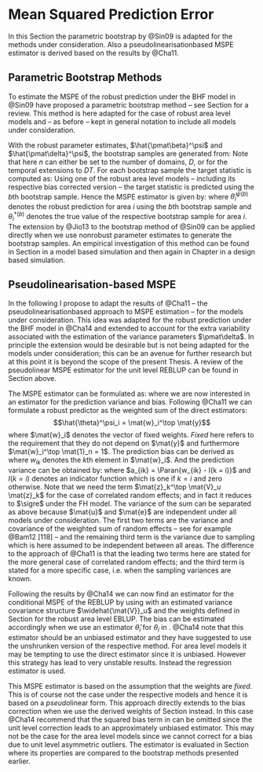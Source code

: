 # Mean Squared Prediction Error
\label{sec:theory_rfh_mse}

In this Section the parametric bootstrap by @Sin09 is adapted for the methods 
under consideration. Also a pseudolinearisation\hyp{}based MSPE estimator
is derived based on the results by @Cha11.

## Parametric Bootstrap Methods
\label{sec:rfh_mse_boot}

To estimate the MSPE of the robust prediction under the BHF model in 
\eq{eq:reblupbhf} @Sin09 have proposed a parametric bootstrap method -- see 
Section \ref{sec:theory_sae_robust_bootstrap} for a review. This method is here 
adapted for the case of robust area level models and -- as before -- kept in
general notation to include all models under consideration.

With the robust parameter estimates, $\hat{\pmat\beta}^\psi$ and
$\hat{\pmat\delta}^\psi$, the bootstrap samples are generated from:
\empty{
\begin{align*}
\mat{y}^* & = \mat{X}\hat{\pmat\beta}^\psi + \mat{Z}\mat{u}^* + \mat{e}^* \\
\mat{u}^* & \sim \Distr{N}(\mat{0}_n, \mat{V}_u(\hat{\pmat\delta}^\psi)) \\
\mat{e}^* & \sim \Distr{N}(\mat{0}_n, \mat{V}_e).
\end{align*}
}Note that here $n$ can either be set to the number of domains, $D$, or for the
temporal extensions to $DT$. For each bootstrap sample the target statistic is
computed as:
\empty{
\begin{align*}
\pmat\theta^{*(b)} = \mat{X}\hat{\pmat\beta}^\psi + \mat{Z}\mat{u}^{*(b)}.
\end{align*}
}Using one of the robust area level models -- including its respective bias
corrected version -- the target statistic is predicted using the $b$th bootstrap
sample. Hence the MSPE estimator is given by:
\empty{
\begin{align*}
\widehat{MSPE}\Paran{\hat{\theta}^\psi_i} = \sum_{b = 1}^B \Paran{\hat{\theta}_i^{\psi (b)} - \theta_i^{*(b)}}^2
\end{align*}
}where $\hat{\theta}_i^{\psi (b)}$ denotes the robust prediction for area $i$ 
using the $b$th bootstrap sample and $\theta_i^{*(b)}$ denotes the true value of
the respective bootstrap sample for area $i$. The extension by @Jio13 to the 
bootstrap method of @Sin09 can be applied directly when we use non\hyp{}robust 
parameter estimates to generate the bootstrap samples. An empirical 
investigation of this method can be found in Section \ref{sec:results_mse} in a 
model based simulation and then again in Chapter \ref{chap:results_design_based}
in a design based simulation.


## Pseudolinearisation-based MSPE
\label{sec:rfh_mse_pseudo_linear}

In the following I propose to adapt the results of @Cha11 -- the 
pseudolinearisation\hyp{}based approach to MSPE estimation -- for the models 
under consideration. This idea was adapted for the robust prediction under the
BHF model in @Cha14 and extended to account for the extra variability
associated with the estimation of the variance parameters $\pmat\delta$. In
principle the extension would be desirable but is not being adapted for the
models under consideration; this can be an avenue for further research but at
this point it is beyond the scope of the present Thesis. A review of the
pseudolinear MSPE estimator for the unit level REBLUP can be found in Section
\ref{sec:theory_sae_robust_mspe} above.

The MSPE estimator can be formulated as:
\empty{
\begin{align}
\widehat{MSPE}\Paran{\hat{\theta}^\psi_i} = 
  \widehat{\Exp{V}}\Paran{\hat{\theta}^\psi_i - \theta_i} + 
  \widehat{\Exp{B}}\Paran{\hat{\theta}^\psi_i}^2 \label{eq:rfh_cct}
\end{align}
}where we are now interested in an estimator for the prediction variance and 
bias. Following @Cha11 we can formulate a robust predictor as the weighted sum
of the direct estimators:
$$\hat{\theta}^\psi_i = \mat{w}_i^\top \mat{y}$$ 
where $\mat{w}_i$ denotes the vector of fixed weights. *Fixed* here refers to
the requirement that they do not depend on $\mat{y}$ and furthermore
$\mat{w}_i^\top \mat{1}_n = 1$. The prediction bias can be derived as 
\empty{
\begin{align}
\Exp{E}(\hat{\theta}^\psi_i - \theta_i) 
  = & \sum_{k = 1}^n w_{ik} \Exp{E}(y_k) - \theta_i \nonumber\\
  = & \sum_{k = 1}^n w_{ik} \theta_k - \theta_i \label{eq:prediction_bias}
\end{align}
}where $w_{ik}$ denotes the $k$th element in $\mat{w}_i$. And the prediction
variance can be obtained by:
\empty{
\begin{align}
\Exp{V}\Paran{\hat{\theta}_i - \theta_i}
  = & \Exp{V}\Paran{\sum_{k = 1}^n w_{ik} y_k - (\mat{x}_i^\top\pmat\beta + \mat{z}_i^\top\mat{u})} \nonumber\\
  = & \Exp{V}\Paran{\sum_{k = 1}^n w_{ik} (\mat{z}_k^\top\mat{u} + e_k) - \mat{z}_i^\top\mat{u}} \nonumber\\
  = & \Exp{V}\Paran{\sum_{k = 1}^n w_{ik} \mat{z}_k^\top\mat{u} + \sum_{k = 1}^n w_{ik} e_k - \mat{z}_i^\top\mat{u}} \nonumber\\
  = & \Exp{V}\Paran{\sum_{k = 1}^n a_{ik} \mat{z}_k^\top\mat{u} + \sum_{k = 1}^n w_{ik} e_k} \nonumber\\
  = & \sum_{k = 1}^n a_{ik}^2 \mat{z}_k^\top \mat{V}_u \mat{z}_k 
    + 2 \mathop{\sum\sum}_{k < l} a_{ik} a_{il} \mat{z}_k^\top \mat{V}_u \mat{z}_l \nonumber\\
    & + \sum_{k = 1}^n w_{ik}^2 \sigma_{ek}^2 \label{eq:prediction_variance}
\end{align}
}where $a_{ik} = \Paran{w_{ik} - I(k = i)}$ and $I(k = i)$ denotes an indicator 
function which is one if $k = i$ and zero otherwise. Note that we need the term 
$\mat{z}_k^\top \mat{V}_u \mat{z}_k$ for the case of correlated random effects; 
and in fact it reduces to $\sigre$ under the FH model. The variance of the sum 
can be separated as above because $\mat{u}$ and $\mat{e}$ are independent under 
all models under consideration. The first two terms are the variance and 
covariance of the weighted sum of random effects -- see for example @Bam12[118]
-- and the remaining third term is the variance due to sampling which is here
assumed to be independent between all areas. The difference to the approach of
@Cha11 is that the leading two terms here are stated for the more general case
of correlated random effects; and the third term is stated for a more specific
case, i.e. when the sampling variances are known.

Following the results by @Cha14 we can now find an estimator for the conditional
MSPE of the REBLUP by using \eq{eq:prediction_variance} with an estimated
variance covariance structure $\widehat{\mat{V}}_u$ and the weights defined in 
Section \ref{sec:rfh_model_peudo_linear} for the robust area level EBLUP. The 
bias can be estimated accordingly when we use an estimator $\hat{\theta}_i$ for 
$\theta_i$ in \eq{eq:prediction_bias}. @Cha14 note that this estimator should be
an unbiased estimator and they have suggested to use the unshrunken version of 
the respective method. For area level models it may be tempting to use the
direct estimator since it is unbiased. However this strategy has lead to very
unstable results. Instead the regression estimator is used.

This MSPE estimator is based on the assumption that the weights are *fixed*. 
This is of course not the case under the respective models and hence it is based
on a *pseudo*\hyp{}linear form. This approach directly extends to the bias 
correction when we use the derived weights of Section 
\ref{sec:rfhbiascorrection} instead. In this case @Cha14 recommend that the 
squared bias term in \eq{eq:rfh_cct} can be omitted since the unit level
correction leads to an approximately unbiased estimator. This may not be the
case for the area level models since we cannot correct for a bias due to unit
level asymmetric outliers. The estimator is evaluated in Section
\ref{sec:results_mse} where its properties are compared to the bootstrap methods
presented earlier.

